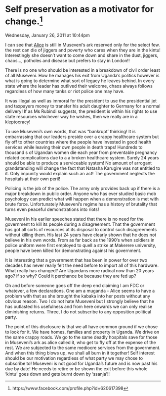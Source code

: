 # Self preservation as a motivator for change.^[https://www.facebook.com/profile.php?id=620617398]

Wednesday, January 26, 2011 at 10:44pm

I can see that [Alice] is still in Museveni's ark reserved only for the select few. the rest can die of jiggers and poverty who cares when they are in the kintu! Interestingly she doesn't want to come down and share in the dust, jiggers, chaos..., potholes and disease but prefers to stay in London!!

There is no one who should be interested in a breakdown of civil order least of all Museveni. How he manages his exit from Uganda's politics however is what is going to determine what sort of legacy he leaves behind. In every state where the leader has outlived their welcome, chaos always follows regardless of how many tanks or riot police one may have.

It was illegal as well as immoral for the president to use the presidential jet and taxpayers money to transfer his adult daughter to Germany for a normal delivery! If as Ms Rubindi suggests, the president is within his rights to use state resources whichever way he wishes, then we really are in a kleptocracy!

To use Museveni's own words, that was "bankrupt' thinking! It is embarrassing that our leaders preside over a crappy healthcare system but fly off to other countries where the people have invested in good health services while leaving their own people in death traps! Hundreds to thousand s of Ugandan women die each year from preventable pregnancy related complications due to a a broken healthcare system. Surely 24 years should be able to produce a serviceable system! No amount of arrogant grandstanding will change the fact that Natasha Karugire was not entitled to it. Only impunity would explain such an act! The government neglects the hospitals at their own peril!

Policing is the job of the police. The army only provides back up if there is a major breakdown in public order. Anyone who has ever studied basic mob psychology can predict what will happen when a demonstration is met with brute force. Unfortunately Museveni's regime has a history of brutality that turns even peaceful demonstrations into riots!

Museveni in his earlier speeches stated that there is no need for the government to kill its people during a disagreement. That the government has got all sorts of resources at its disposal to control such disagreements without killing them. His last 24 years have clearly shown that he does not believe in his own words. From as far back as the 1990′s when soldiers in police uniform were first employed to quell a strike at Makerere university, people have been killed for demonstrating against his government.

It is interesting that a government that has been in power for over two decades has never really felt the need before to import all of this hardware. What really has changed? Are Ugandans more radical now than 20 years ago? if so why? Could it perchance be because they are fed up?

Oh and before someone goes off the deep end claiming I am FDC or whatever, a few declarations. One am a muganda - Alice seems to have a problem with that as she brought the kabaka into her posts without any obvious reason. Two I do not hate Museveni but I strongly believe that he has outlasted his usefulness and from here onwards we can only realise diminishing returns. Three, I do not subscribe to any opposition political party.

The point of this disclosure is that we all have common ground if we chose to look for it. We have homes, families and property in Uganda. We drive on the same crappy roads. We go to the same deadly hospitals save for those in Museveni's ark as alice called it, who get to fly off at the expense of the rest. We are subjected to the same mediocre services from the government. And when this thing blows up, we shall all burn in it together! Self interest should be our motivation regardless of what party we may chose to subscribe to! Museveni is not good for Uganda's future and is now past his due by date! He needs to retire or be shown the exit before this whole 'kintu' goes down and gets burnt down by 'ssanja'!!


[Alice]: Alice is Nina's aunty.


